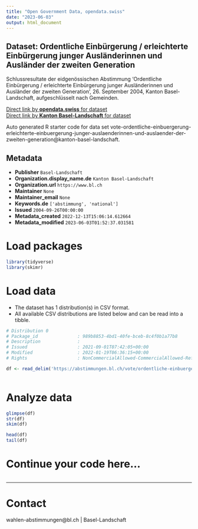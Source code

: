```yaml
---
title: "Open Government Data, opendata.swiss"
date: "2023-06-03"
output: html_document
---
```


## Dataset: Ordentliche Einbürgerung / erleichterte Einbürgerung junger Ausländerinnen und Ausländer der zweiten Generation

Schlussresultate der eidgenössischen Abstimmung 'Ordentliche Einbürgerung / erleichterte Einbürgerung junger Ausländerinnen und Ausländer der zweiten Generation', 26. September 2004, Kanton Basel-Landschaft, aufgeschlüsselt nach Gemeinden.

[Direct link by **opendata.swiss** for dataset](https://opendata.swiss/de/dataset/ordentliche-einburgerung-erleichterte-einburgerung-junger-auslanderinnen-und-auslander-der-zwei)<br>
[Direct link by **Kanton Basel-Landschaft** for dataset](https://abstimmungen.bl.ch/vote/ordentliche-einbuergerung-erleichterte-einbuergerung-junger-auslaenderinnen-und-auslaender-der-zweiten-generation/data)

Auto generated R starter code for data set vote-ordentliche-einbuergerung-erleichterte-einbuergerung-junger-auslaenderinnen-und-auslaender-der-zweiten-generation@kanton-basel-landschaft.

## Metadata

- **Publisher** `Basel-Landschaft`
- **Organization.display_name.de** `Kanton Basel-Landschaft`
- **Organization.url** `https://www.bl.ch`
- **Maintainer** `None`
- **Maintainer_email** `None`
- **Keywords.de** `['abstimmung', 'national']`
- **Issued** `2004-09-26T00:00:00`
- **Metadata_created** `2022-12-13T15:06:14.612664`
- **Metadata_modified** `2023-06-03T01:52:37.031581`


# Load packages

```r

library(tidyverse)
library(skimr)

```

# Load data

-   The dataset has 1 distribution(s) in CSV format.
-   All available CSV distributions are listed below and can be read into a tibble.

```r

# Distribution 0
# Package_id               : 989b8853-4bd1-40fe-bceb-8c4f0b1a77b8
# Description              : 
# Issued                   : 2021-09-01T07:42:05+00:00
# Modified                 : 2022-01-19T06:36:15+00:00
# Rights                   : NonCommercialAllowed-CommercialAllowed-ReferenceRequired

df <- read_delim('https://abstimmungen.bl.ch/vote/ordentliche-einbuergerung-erleichterte-einbuergerung-junger-auslaenderinnen-und-auslaender-der-zweiten-generation/data-csv')



```

# Analyze data

```r

glimpse(df)
str(df)
skim(df)

head(df)
tail(df)

```

# Continue your code here...

```r

```

------------------------------------------------------------------------

# Contact

wahlen-abstimmungen@bl.ch | Basel-Landschaft
